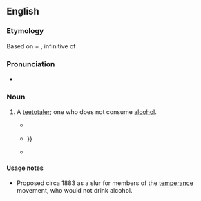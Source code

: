 ==English==

===Etymology===
Based on {{etyl|la|en}} {{term|aqua||water|lang=la}} + {{term|bibere|lang=la}}, infinitive of {{term|bibo|bibō|to drink|lang=la}}

===Pronunciation===
* {{IPA|/æk.wə.bɪb/}}

===Noun===
{{en-noun}}

# {{very|rare|obsolete|derogatory}} A [[teetotaler]]; one who does not consume [[alcohol]].
#* {{quote-book|year=1883|title=The Louisville Medical News: a weekly journal of medicine and surgery: Volumes 15-16 |passage=and '''aquabibs''' are epithets bestowed by the champions of alcohol in London upon the temperance folk.}}
#* {{quote-book|year=1949|title=The spectacular San Franciscans|author=Julia Cooley Altrocchi|passage=Dwight L. Moody and John B. Gough, the great '''aquabib''', had commanded attention {{...}}<!--Google Books preview stops here-->}}
#* {{quote-book|year=1966|title=Topographical poetry in XVII-century Eng|author=Robert Arnold Aubin|passage=While its more sober counterpart was directed to quite different ends by a pugnacious '''aquabib''', William Henry Draper}}

====Usage notes====
* Proposed circa 1883 as a slur for members of the [[temperance]] movement, who would not drink alcohol.